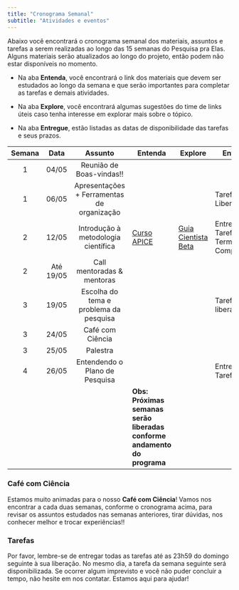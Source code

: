 ```yaml
---
title: "Cronograma Semanal"
subtitle: "Atividades e eventos"
---
```


Abaixo você encontrará o cronograma semanal dos materiais, assuntos e tarefas a serem realizadas ao longo das 15 semanas do Pesquisa pra Elas. Alguns materiais serão atualizados ao longo do projeto, então podem não estar disponíveis no momento.

-   Na aba **Entenda**, você encontrará o link dos materiais que devem ser estudados ao longo da semana e que serão importantes para completar as tarefas e demais atividades.

-   Na aba **Explore**, você encontrará algumas sugestões do time de links úteis caso tenha interesse em explorar mais sobre o tópico.

-   Na aba **Entregue**, estão listadas as datas de disponibilidade das tarefas e seus prazos.

| Semana |   Data    |                  Assunto                   | Entenda                                                                  | Explore                                        | Entregue                                |
|:------:|:---------:|:------------------------------------------:|--------------------------------------------------------------------------|------------------------------------------------|-----------------------------------------|
|   1    |   04/05   |          Reunião de Boas-vindas!!          |                                                                          |                                                |                                         |
|   1    |   06/05   | Apresentações + Ferramentas de organização |                                                                          |                                                | Tarefa 1 Liberada                       |
|   2    |   12/05   |    Introdução à metodologia científica     | [Curso APICE](https://apice.febrace.org.br/)                             | [Guia Cientista Beta](Guia%20Cientista%20Beta) | Entrega Tarefa 1 + Termo de Compromisso |
|   2    | Até 19/05 |         Call mentoradas & mentoras         |                                                                          |                                                |                                         |
|   3    |   19/05   |   Escolha do tema e problema da pesquisa   |                                                                          |                                                | Tarefa 2 liberada                       |
|   3    |   24/05   |              Café com Ciência              |                                                                          |                                                |                                         |
|   3    |   25/05   |                  Palestra                  |                                                                          |                                                |                                         |
|   4    |   26/05   |       Entendendo o Plano de Pesquisa       |                                                                          |                                                | Entrega Tarefa 2                        |
|        |           |                                            | **Obs: Próximas semanas serão liberadas conforme andamento do programa** |                                                |                                         |

### Café com Ciência

Estamos muito animadas para o nosso **Café com Ciência**! Vamos nos encontrar a cada duas semanas, conforme o cronograma acima, para revisar os assuntos estudados nas semanas anteriores, tirar dúvidas, nos conhecer melhor e trocar experiências!!

### Tarefas

Por favor, lembre-se de entregar todas as tarefas até as 23h59 do domingo seguinte à sua liberação. No mesmo dia, a tarefa da semana seguinte será disponibilizada. Se ocorrer algum imprevisto e você não puder concluir a tempo, não hesite em nos contatar. Estamos aqui para ajudar!
